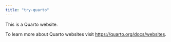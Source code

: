 ```yaml
---
title: "try-quarto"
---
```


This is a Quarto website.

To learn more about Quarto websites visit <https://quarto.org/docs/websites>.
